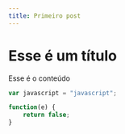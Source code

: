```yaml
---
title: Primeiro post
---
```


# Esse é um título

Esse é o conteúdo

```js
var javascript = "javascript";

function(e) {
    return false;
}

```

